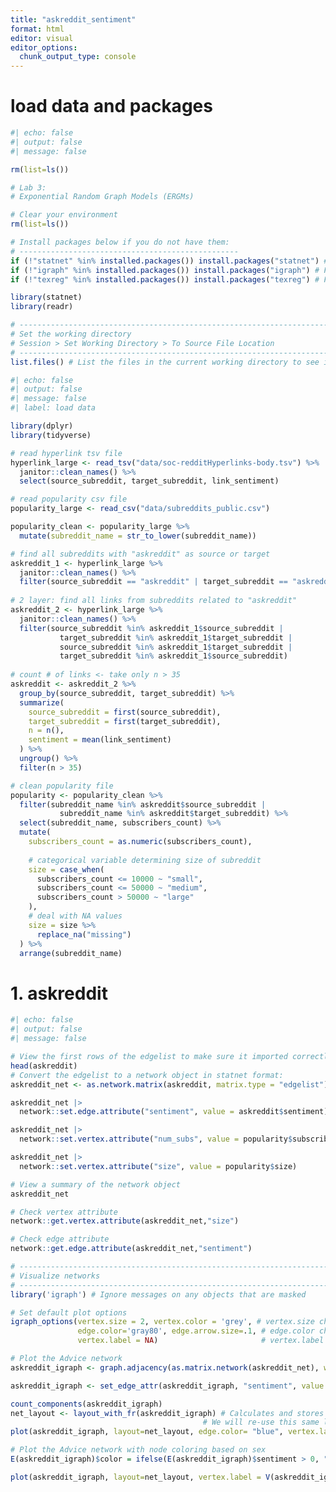 ```yaml
---
title: "askreddit_sentiment"
format: html
editor: visual
editor_options: 
  chunk_output_type: console
---
```


# load data and packages

```r
#| echo: false
#| output: false
#| message: false

rm(list=ls())

# Lab 3:
# Exponential Random Graph Models (ERGMs)

# Clear your environment
rm(list=ls())

# Install packages below if you do not have them:
# -------------------------------------------------
if (!"statnet" %in% installed.packages()) install.packages("statnet") # For fitting ERGMs
if (!"igraph" %in% installed.packages()) install.packages("igraph") # For network plotting
if (!"texreg" %in% installed.packages()) install.packages("texreg") # For printing "nicer" model output

library(statnet)
library(readr)

# -------------------------------------------------------------------------------------------------
# Set the working directory
# Session > Set Working Directory > To Source File Location
# -------------------------------------------------------------------------------------------------
list.files() # List the files in the current working directory to see if you're in the right directory

```


```r
#| echo: false
#| output: false
#| message: false
#| label: load data

library(dplyr) 
library(tidyverse)

# read hyperlink tsv file
hyperlink_large <- read_tsv("data/soc-redditHyperlinks-body.tsv") %>%
  janitor::clean_names() %>%
  select(source_subreddit, target_subreddit, link_sentiment)

# read popularity csv file
popularity_large <- read_csv("data/subreddits_public.csv")

popularity_clean <- popularity_large %>%
  mutate(subreddit_name = str_to_lower(subreddit_name))

# find all subreddits with "askreddit" as source or target
askreddit_1 <- hyperlink_large %>%
  janitor::clean_names() %>%
  filter(source_subreddit == "askreddit" | target_subreddit == "askreddit")
  
# 2 layer: find all links from subreddits related to "askreddit"
askreddit_2 <- hyperlink_large %>%
  janitor::clean_names() %>%
  filter(source_subreddit %in% askreddit_1$source_subreddit | 
           target_subreddit %in% askreddit_1$target_subreddit |
           source_subreddit %in% askreddit_1$target_subreddit |
           target_subreddit %in% askreddit_1$source_subreddit)
  
# count # of links <- take only n > 35
askreddit <- askreddit_2 %>%
  group_by(source_subreddit, target_subreddit) %>%
  summarize(
    source_subreddit = first(source_subreddit),
    target_subreddit = first(target_subreddit),
    n = n(),
    sentiment = mean(link_sentiment)
  ) %>%
  ungroup() %>%
  filter(n > 35)

# clean popularity file
popularity <- popularity_clean %>%
  filter(subreddit_name %in% askreddit$source_subreddit | 
           subreddit_name %in% askreddit$target_subreddit) %>%
  select(subreddit_name, subscribers_count) %>%
  mutate(
    subscribers_count = as.numeric(subscribers_count),
    
    # categorical variable determining size of subreddit
    size = case_when(
      subscribers_count <= 10000 ~ "small",
      subscribers_count <= 50000 ~ "medium",
      subscribers_count > 50000 ~ "large"
    ),
    # deal with NA values
    size = size %>% 
      replace_na("missing")
  ) %>% 
  arrange(subreddit_name)

```


# 1. askreddit
```r
#| echo: false
#| output: false
#| message: false

# View the first rows of the edgelist to make sure it imported correctly:
head(askreddit)
# Convert the edgelist to a network object in statnet format:
askreddit_net <- as.network.matrix(askreddit, matrix.type = "edgelist") 

askreddit_net |> 
  network::set.edge.attribute("sentiment", value = askreddit$sentiment)

askreddit_net |>
  network::set.vertex.attribute("num_subs", value = popularity$subscribers_count)

askreddit_net |>
  network::set.vertex.attribute("size", value = popularity$size)

# View a summary of the network object
askreddit_net

# Check vertex attribute
network::get.vertex.attribute(askreddit_net,"size")

# Check edge attribute
network::get.edge.attribute(askreddit_net,"sentiment")

```


```r
# ----------------------------------------------------------------------------
# Visualize networks
# ----------------------------------------------------------------------------
library('igraph') # Ignore messages on any objects that are masked

# Set default plot options
igraph_options(vertex.size = 2, vertex.color = 'grey', # vertex.size changes the size of nodes; vertex.color changes the color of nodes
               edge.color='gray80', edge.arrow.size=.1, # edge.color changes the color of ties; edge.arrow.size changes the size of tie arrow heads
               vertex.label = NA)                       # vertex.label = NA specifies not to display vertex labels in the plot

# Plot the Advice network
askreddit_igraph <- graph.adjacency(as.matrix.network(askreddit_net), weighted = TRUE) # make an igraph network object from statnet network object

askreddit_igraph <- set_edge_attr(askreddit_igraph, "sentiment", value = askreddit$sentiment)

count_components(askreddit_igraph)
net_layout <- layout_with_fr(askreddit_igraph) # Calculates and stores a spring-embedded layout
                                           # We will re-use this same layout for each plot, so nodes are always in the same place
plot(askreddit_igraph, layout=net_layout, edge.color= "blue", vertex.label = NA)
```


```r
# Plot the Advice network with node coloring based on sex
E(askreddit_igraph)$color = ifelse(E(askreddit_igraph)$sentiment > 0, "green", "red")

plot(askreddit_igraph, layout=net_layout, vertex.label = V(askreddit_igraph)$name, vertex.label.cex = 0.5)
```


